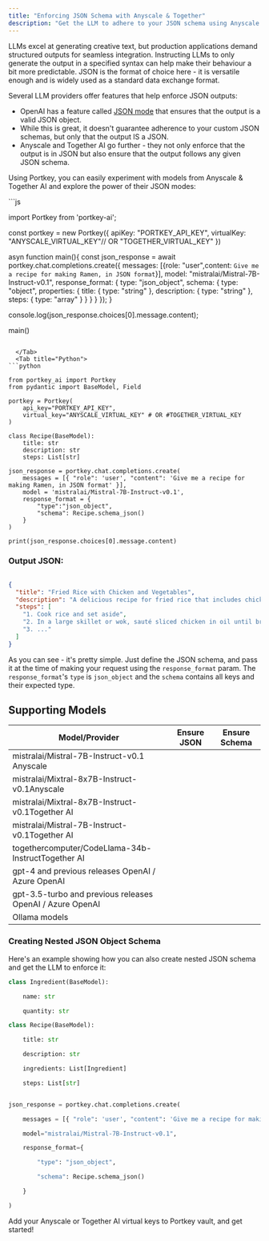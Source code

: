 ```yaml
---
title: "Enforcing JSON Schema with Anyscale & Together"
description: "Get the LLM to adhere to your JSON schema using Anyscale & Together AI's newly introduced JSON modes"
---
```


LLMs excel at generating creative text, but production applications demand structured outputs for seamless integration. Instructing LLMs to only generate the output in a specified syntax can help make their behaviour a bit more predictable. JSON is the format of choice here - it is versatile enough and is widely used as a standard data exchange format.

Several LLM providers offer features that help enforce JSON outputs:

* OpenAI has a feature called [JSON mode](https://platform.openai.com/docs/guides/text-generation/json-mode) that ensures that the output is a valid JSON object.
* While this is great, it doesn't guarantee adherence to your custom JSON schemas, but only that the output IS a JSON.
* Anyscale and Together AI go further - they not only enforce that the output is in JSON but also ensure that the output follows any given JSON schema.

Using Portkey, you can easily experiment with models from Anyscale & Together AI and explore the power of their JSON modes:


<Tabs>
  <Tab title="Node">
```js

import Portkey from 'portkey-ai';

const portkey = new Portkey({
    apiKey: "PORTKEY_API_KEY",
    virtualKey: "ANYSCALE_VIRTUAL_KEY"// OR "TOGETHER_VIRTUAL_KEY"
})

asyn function main(){
  const json_response = await portkey.chat.completions.create({
    messages: [{role: "user",content: `Give me a recipe for making Ramen, in JSON format`}],
    model: "mistralai/Mistral-7B-Instruct-v0.1",
    response_format: {
      type: "json_object",
      schema: {
        type: "object",
        properties: {
          title: { type: "string" },
          description: { type: "string" },
          steps: { type: "array" }
        }
      }
    }
  });
}

console.log(json_response.choices[0].message.content);

main()
```

  </Tab>
  <Tab title="Python">
```python

from portkey_ai import Portkey
from pydantic import BaseModel, Field

portkey = Portkey(
    api_key="PORTKEY_API_KEY",
    virtual_key="ANYSCALE_VIRTUAL_KEY" # OR #TOGETHER_VIRTUAL_KEY
)

class Recipe(BaseModel):
    title: str
    description: str
    steps: List[str]

json_response = portkey.chat.completions.create(
    messages = [{ "role": 'user', "content": 'Give me a recipe for making Ramen, in JSON format' }],
    model = 'mistralai/Mistral-7B-Instruct-v0.1',
    response_format = {
        "type":"json_object",
        "schema": Recipe.schema_json()
    }
)

print(json_response.choices[0].message.content)
```
  </Tab>
</Tabs>

### Output JSON:



```JSON

{
  "title": "Fried Rice with Chicken and Vegetables",
  "description": "A delicious recipe for fried rice that includes chicken and a mix of colorful vegetables. Perfect for a healthy and satisfying meal. yum yum yum yum yum",
  "steps": [
    "1. Cook rice and set aside",
    "2. In a large skillet or wok, sauté sliced chicken in oil until browned",
    "3. ..."
  ]
}
```

As you can see - it's pretty simple. Just define the JSON schema, and pass it at the time of making your request using the `response_format` param. The `response_format`'s `type` is `json_object` and the `schema` contains all keys and their expected type.

## Supporting Models

| Model/Provider                                            | Ensure JSON | Ensure Schema |
| --------------------------------------------------------- | ----------- | ------------- |
| mistralai/Mistral-7B-Instruct-v0.1 Anyscale               | <Icon icon="square-check"/>           | <Icon icon="square-check"/>             |
| mistralai/Mixtral-8x7B-Instruct-v0.1Anyscale              | <Icon icon="square-check"/>           | <Icon icon="square-check"/>             |
| mistralai/Mixtral-8x7B-Instruct-v0.1Together AI           | <Icon icon="square-check"/>           | <Icon icon="square-check"/>             |
| mistralai/Mistral-7B-Instruct-v0.1Together AI             | <Icon icon="square-check"/>           | <Icon icon="square-check"/>             |
| togethercomputer/CodeLlama-34b-InstructTogether AI        | <Icon icon="square-check"/>           | <Icon icon="square-check"/>             |
| gpt-4 and previous releases OpenAI / Azure OpenAI         | <Icon icon="square-check"/>           | <Icon icon="xmark" />              |
| gpt-3.5-turbo and previous releases OpenAI / Azure OpenAI | <Icon icon="square-check"/>           | <Icon icon="xmark" />              |
| Ollama models                                             | <Icon icon="square-check"/>           | <Icon icon="xmark" />              |

### Creating Nested JSON Object Schema

Here's an example showing how you can also create nested JSON schema and get the LLM to enforce it:



```py
class Ingredient(BaseModel):

    name: str

    quantity: str

class Recipe(BaseModel):

    title: str

    description: str

    ingredients: List[Ingredient]

    steps: List[str]


json_response = portkey.chat.completions.create(

    messages = [{ "role": 'user', "content": 'Give me a recipe for making Ramen, in JSON format' }],

    model="mistralai/Mistral-7B-Instruct-v0.1",

    response_format={

        "type": "json_object",

        "schema": Recipe.schema_json()

    }

)
```

Add your Anyscale or Together AI virtual keys to Portkey vault, and get started!
